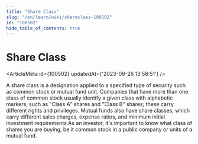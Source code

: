 ```yaml
---
title: "Share Class"
slug: "/en/learn/wiki/shareclass-100502"
id: "100502"
hide_table_of_contents: true
---
```



# Share Class

<ArticleMeta id={100502} updatedAt={'2023-09-26 13:58:51'} />
<div className='border-solid border-b border-t-0 my-4 border-[var(--ifm-color-gray-300)]' />

A share class is a designation applied to a specified type of security such as common stock or mutual fund unit. Companies that have more than one class of common stock usually identify a given class with alphabetic markers, such as "Class A" shares and "Class B" shares; these carry different rights and privileges. Mutual funds also have share classes, which carry different sales charges, expense ratios, and minimum initial investment requirements.As an investor, it's important to know what class of shares you are buying, be it common stock in a public company or units of a mutual fund.
